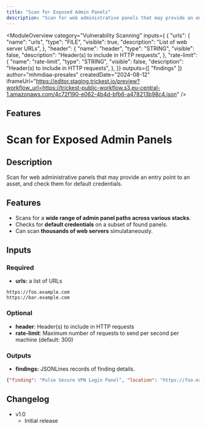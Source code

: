 ```yaml
---
title: "Scan for Exposed Admin Panels"
description: "Scan for web administrative panels that may provide an entry point to an asset, and check them for default credentials"
---
```



<ModuleOverview 
  category="Vulnerability Scanning"
  inputs={ {
  "urls": {
    "name": "urls",
    "type": "FILE",
    "visible": true,
    "description": "List of web server URLs",
  },
  "header": {
    "name": "header",
    "type": "STRING",
    "visible": false,
    "description": "Header(s) to include in HTTP requests",
  },
  "rate-limit": {
    "name": "rate-limit",
    "type": "STRING",
    "visible": false,
    "description": "Header(s) to include in HTTP requests",
  },
}}
  outputs={[ 
    "findings"
  ]}
  author="mhmdiaa-presales"
  createdDate="2024-08-12"
  iframeUrl="https://editor.staging.trickest.io/preview?workflow_url=https://trickest-public-workflow.s3.eu-central-1.amazonaws.com/4c72f190-e062-4b4d-bfb6-a478213b98c4.json"
/>

## Features
# Scan for Exposed Admin Panels

## Description
Scan for web administrative panels that may provide an entry point to an asset, and check them for default credentials.

## Features
- Scans for a **wide range of admin panel paths across various stacks**.
- Checks for **default credentials** on a subset of found panels.
- Can scan **thousands of web servers** simulataneously.

## Inputs
### Required
- **urls:** a list of URLs
```
https://foo.example.com
https://bar.example.com
```

### Optional
- **header**: Header(s) to include in HTTP requests
- **rate-limit**: Maximum number of requests to send per second per machine (default: 300)

### Outputs
- **findings:** JSONLines records of finding details.
```json
{"finding": "Pulse Secure VPN Login Panel", "location": "https://foo.example.com/dana-na/auth/url_default/welcome.cgi", "severity": "info", "hostname": "foo.example.com", "domain_name": "example.com", "ip_address": "1.2.3.4", "method": "GET", "description": "Pulse Secure VPN login panel was detected."}
```

## Changelog
- v1.0
    - Initial release